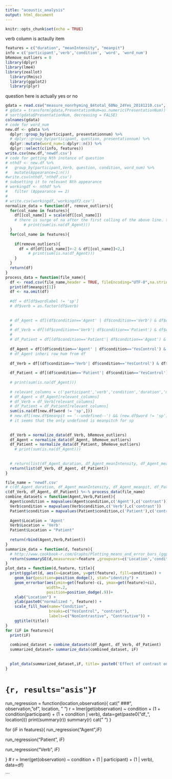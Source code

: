```yaml
---
title: "acoustic_analysis"
output: html_document
---
```


```r
knitr::opts_chunk$set(echo = TRUE)
```
verb column is actaully item

```r
features = c("duration", "meanIntensity", "meanpit")
info = c('participant','verb','condition', 'word', 'word_num')
bRemove_outliers = 0
library(dplyr)
library(lme4)
library(zeallot)
  library(Rmisc)
  library(ggplot2)
  library(plyr)
```

question here is actually yes or no
```r
gdata = read.csv("measure_nonrhyming_84total_60No_24Yes_20181210.csv", header  = T)
# gdata = transform(gdata,PresentationNum=as.numeric(PresentationNum))
# sort(gdata$PresentationNum, decreasing = FALSE)
colnames(gdata)
# code for word_num
new.df <- gdata %>% 
  dplyr::group_by(participant, presentationnum) %>%
  # dplyr::group_by(participant, question, presentationnum) %>%
  dplyr::mutate(word_num=1:dplyr::n()) %>%
  dplyr::select(c(info, features))
write.csv(new.df,'newdf.csv')
# code for getting Nth instance of question
# nthdf <- new.df %>%
#   group_by(participant,Verb, question, condition, word_num) %>%
#   mutate(Appearance=1:n())
#write.csv(nthdf,'nthdf.csv')
# subsetting it to relevant Nth appearance
# workingdf <- nthdf %>%
#   filter (Appearance == 2)
# 
# write.csv(workingdf,'workingdf2.csv')
normalize_data = function(df, remove_outliers){
  for(col_name in features){
    df[[col_name]] = scale(df[[col_name]])
    # there is surge of na after the first colling of the above line. tested by print(sum(is.na(df_Agent))). I guess it's because the df is nibble
        # print(sum(is.na(df_Agent)))
  }
  for(col_name in features){
    
    if(remove_outliers){
      df = df[df[[col_name]]>-2 & df[[col_name]]<2,]
          # print(sum(is.na(df_Agent)))
    }
  }
  return(df)
}
process_data = function(file_name){
  df <- read.csv(file_name,header = TRUE, fileEncoding="UTF-8",na.strings=c("", "NA","--undefined--"))
  print(df$meanpit[1])
  df <- na.omit(df)
  
  #df = df[df$wordlabel != 'sp']
  # df$verb = as.factor(df$verb)
  
  
  # df_Agent = df[(df$condition=='Agent' | df$condition=='Verb') & df$word_num=='3',]
  # 
  # df_Verb = df[(df$condition=='Verb'| df$condition=='Patient') & df$word_num=='5',]
  # 
  # df_Patient = df[(df$condition=='Patient'| df$condition=='Agent') & df$word_num=='6',]
  
  df_Agent = df[(df$condition=='Agent' | df$condition=='YesControl') & df$word_num=='3',]
  # df_Agent inheri row hum from df
  
  df_Verb = df[(df$condition=='Verb'| df$condition=='YesControl') & df$word_num=='5',]
  
  df_Patient = df[(df$condition=='Patient'| df$condition=='YesControl') & df$word_num=='6',]
  
  # print(sum(is.na(df_Agent)))
  
  # relevant_columns = c('participant','verb','condition','duration','meanIntensity','meanpit')
  # df_Agent = df_Agent[relevant_columns]
  # df_Verb = df_Verb[relevant_columns]
  # df_Patient = df_Patient[relevant_columns]
  sum(is.na(df[new.df$word != 'sp',]))
  # new.df[(new.df$meanpit == '--undefined--') && (new.df$word != 'sp'),]
  # it seems that the only undefined is meanpitch for sp
  
  
  df_Verb = normalize_data(df_Verb, bRemove_outliers)
  df_Agent = normalize_data(df_Agent, bRemove_outliers)
  df_Patient = normalize_data(df_Patient, bRemove_outliers)
    # print(sum(is.na(df_Agent)))
  
  
  # return(list(df_Agent_duration, df_Agent_meanIntensity, df_Agent_meanpit, df_Patient_duration, df_Patient_meanIntensity, df_Patient_meanpit,df_Verb_duration, df_Verb_meanIntensity, df_Verb_meanpit))
  return(list(df_Verb, df_Agent, df_Patient))
}
```

```r
file_name = 'newdf.csv'
# c(df_Agent_duration, df_Agent_meanIntensity, df_Agent_meanpit, df_Patient_duration, df_Patient_meanIntensity, df_Patient_meanpit,df_Verb_duration, df_Verb_meanIntensity, df_Verb_meanpit) %<-%process_data(file_name)
c(df_Verb, df_Agent, df_Patient) %<-% process_data(file_name)
combine_datasets = function(Agent,Verb,Patient){
  Agent$condition = mapvalues(Agent$condition,c('Agent'),c('contrast'))
  Verb$condition = mapvalues(Verb$condition,c('Verb'),c('contrast'))
  Patient$condition = mapvalues(Patient$condition,c('Patient'),c('contrast'))
  
  Agent$Location = 'Agent'
  Verb$Location = 'Verb'
  Patient$Location = "Patient"
  
  return(rbind(Agent,Verb,Patient))
}
summarize_data = function(d, feature){
  # http://www.cookbook-r.com/Graphs/Plotting_means_and_error_bars_(ggplot2)/
  return(summarySE(d,measurevar=feature ,groupvars=c('Location','condition')))
}
plot_data = function(d,feature, title){
  print(ggplot(d, aes(x=Location, y=get(feature), fill=condition)) + 
    geom_bar(position=position_dodge(), stat="identity") +
    geom_errorbar(aes(ymin=get(feature)-ci, ymax=get(feature)+ci),
                  width=.2,                   
                  position=position_dodge(.9))+
    xlab("Location") +
    ylab(paste0("normalized ", feature)) +
    scale_fill_hue(name="Condition", 
                   breaks=c("YesControl", "contrast"),
                   labels=c("NonContrastive", "Contrastive")) +
    ggtitle(title))
}
for (iF in features){
  print(iF)
  
  combined_dataset = combine_datasets(df_Agent, df_Verb, df_Patient)
  summarized_dataset= summarize_data(combined_dataset, iF)
  
  
  plot_data(summarized_dataset,iF, title= paste0('Effect of contrast on ', iF))
}
```


# ```{r, results="asis"}
```r
run_regression = function(location,observation){
cat("  \n###", observation, "of", location, "  \n")
    r = lmer(get(observation) ~ condition + (1 + condition|participant) + (1 + condition | verb), data=get(paste0("df_", location)))
  print(summary(r))
  summary(r)
  cat("  \n")
}



for (iF in features){
  run_regression("Agent",iF)

  
  run_regression("Patient", iF)

  run_regression("Verb", iF)

  
  
}
    # r = lmer(get(observation) ~ condition + (1 | participant) + (1 | verb), data=df)

```